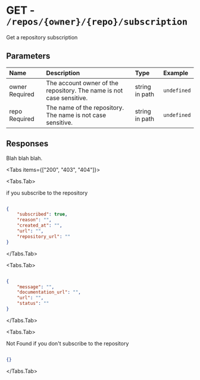 
# GET - `/repos/{owner}/{repo}/subscription`

Get a repository subscription

## Parameters

| Name | Description | Type | Example |
| :---- | :---- | :---- | :---- |
| owner <span class="bg-blue-100 text-blue-800 text-xs font-medium me-2 px-2.5 py-0.5 rounded dark:bg-blue-900 dark:text-blue-300">Required</span> | The account owner of the repository. The name is not case sensitive. | string in path | `undefined` |
| repo <span class="bg-blue-100 text-blue-800 text-xs font-medium me-2 px-2.5 py-0.5 rounded dark:bg-blue-900 dark:text-blue-300">Required</span> | The name of the repository. The name is not case sensitive. | string in path | `undefined` |

## Responses

Blah blah blah.

<Tabs items={["200", "403", "404"]}>

<Tabs.Tab>

if you subscribe to the repository

```json

{
    "subscribed": true,
    "reason": "",
    "created_at": "",
    "url": "",
    "repository_url": ""
}

```

</Tabs.Tab>

<Tabs.Tab>



```json

{
    "message": "",
    "documentation_url": "",
    "url": "",
    "status": ""
}

```

</Tabs.Tab>

<Tabs.Tab>

Not Found if you don't subscribe to the repository

```json

{}

```

</Tabs.Tab>

</Tabs>